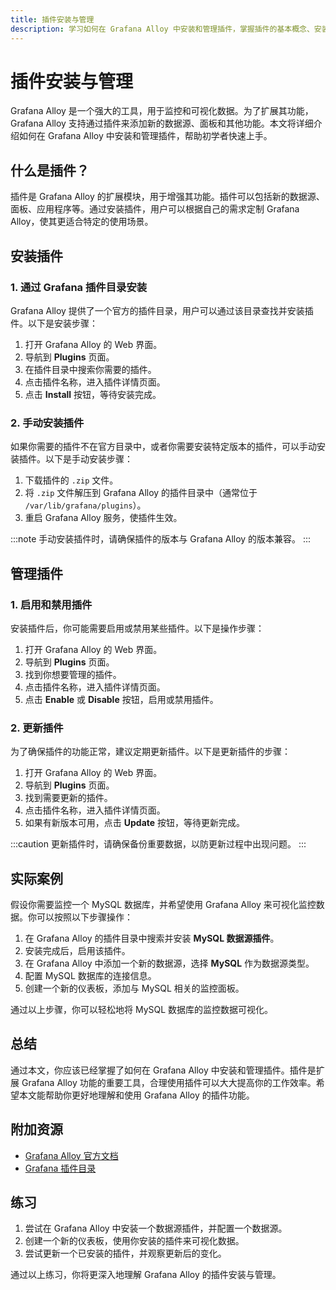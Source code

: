 ```yaml
---
title: 插件安装与管理
description: 学习如何在 Grafana Alloy 中安装和管理插件，掌握插件的基本概念、安装方法以及管理技巧。
---
```


# 插件安装与管理

Grafana Alloy 是一个强大的工具，用于监控和可视化数据。为了扩展其功能，Grafana Alloy 支持通过插件来添加新的数据源、面板和其他功能。本文将详细介绍如何在 Grafana Alloy 中安装和管理插件，帮助初学者快速上手。

## 什么是插件？

插件是 Grafana Alloy 的扩展模块，用于增强其功能。插件可以包括新的数据源、面板、应用程序等。通过安装插件，用户可以根据自己的需求定制 Grafana Alloy，使其更适合特定的使用场景。

## 安装插件

### 1. 通过 Grafana 插件目录安装

Grafana Alloy 提供了一个官方的插件目录，用户可以通过该目录查找并安装插件。以下是安装步骤：

1. 打开 Grafana Alloy 的 Web 界面。
2. 导航到 **Plugins** 页面。
3. 在插件目录中搜索你需要的插件。
4. 点击插件名称，进入插件详情页面。
5. 点击 **Install** 按钮，等待安装完成。

### 2. 手动安装插件

如果你需要的插件不在官方目录中，或者你需要安装特定版本的插件，可以手动安装插件。以下是手动安装步骤：

1. 下载插件的 `.zip` 文件。
2. 将 `.zip` 文件解压到 Grafana Alloy 的插件目录中（通常位于 `/var/lib/grafana/plugins`）。
3. 重启 Grafana Alloy 服务，使插件生效。

:::note
手动安装插件时，请确保插件的版本与 Grafana Alloy 的版本兼容。
:::

## 管理插件

### 1. 启用和禁用插件

安装插件后，你可能需要启用或禁用某些插件。以下是操作步骤：

1. 打开 Grafana Alloy 的 Web 界面。
2. 导航到 **Plugins** 页面。
3. 找到你想要管理的插件。
4. 点击插件名称，进入插件详情页面。
5. 点击 **Enable** 或 **Disable** 按钮，启用或禁用插件。

### 2. 更新插件

为了确保插件的功能正常，建议定期更新插件。以下是更新插件的步骤：

1. 打开 Grafana Alloy 的 Web 界面。
2. 导航到 **Plugins** 页面。
3. 找到需要更新的插件。
4. 点击插件名称，进入插件详情页面。
5. 如果有新版本可用，点击 **Update** 按钮，等待更新完成。

:::caution
更新插件时，请确保备份重要数据，以防更新过程中出现问题。
:::

## 实际案例

假设你需要监控一个 MySQL 数据库，并希望使用 Grafana Alloy 来可视化监控数据。你可以按照以下步骤操作：

1. 在 Grafana Alloy 的插件目录中搜索并安装 **MySQL 数据源插件**。
2. 安装完成后，启用该插件。
3. 在 Grafana Alloy 中添加一个新的数据源，选择 **MySQL** 作为数据源类型。
4. 配置 MySQL 数据库的连接信息。
5. 创建一个新的仪表板，添加与 MySQL 相关的监控面板。

通过以上步骤，你可以轻松地将 MySQL 数据库的监控数据可视化。

## 总结

通过本文，你应该已经掌握了如何在 Grafana Alloy 中安装和管理插件。插件是扩展 Grafana Alloy 功能的重要工具，合理使用插件可以大大提高你的工作效率。希望本文能帮助你更好地理解和使用 Grafana Alloy 的插件功能。

## 附加资源

- [Grafana Alloy 官方文档](https://grafana.com/docs/grafana/latest/)
- [Grafana 插件目录](https://grafana.com/grafana/plugins)

## 练习

1. 尝试在 Grafana Alloy 中安装一个数据源插件，并配置一个数据源。
2. 创建一个新的仪表板，使用你安装的插件来可视化数据。
3. 尝试更新一个已安装的插件，并观察更新后的变化。

通过以上练习，你将更深入地理解 Grafana Alloy 的插件安装与管理。